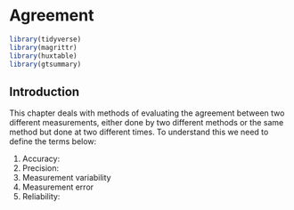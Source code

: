 # Agreement

```r
library(tidyverse)
library(magrittr)
library(huxtable)
library(gtsummary)
```



## Introduction
This chapter deals with methods of evaluating the agreement between two different 
measurements, either done by two different methods or the same method but done at 
two different times. To understand this we need to define the terms below:

1. Accuracy: 
1. Precision:
1. Measurement variability
1. Measurement error
1. Reliability: